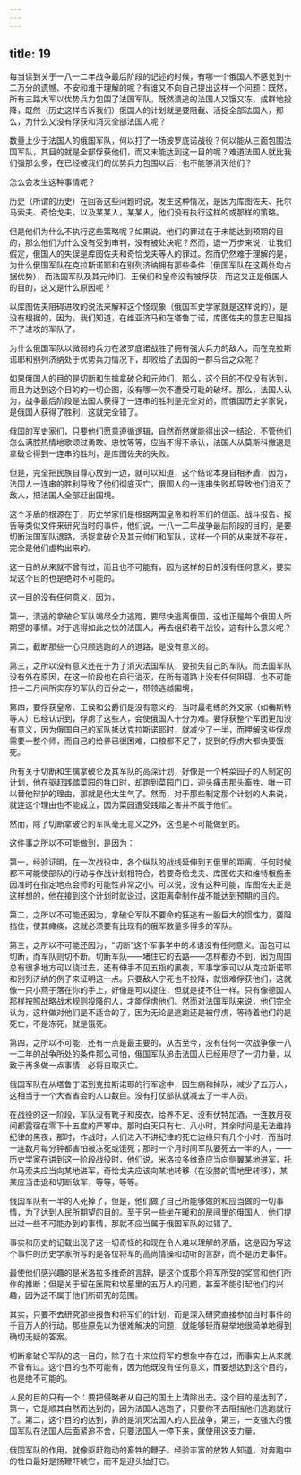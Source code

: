 ```yaml
---
---
---
```

title: 19
---





每当读到关于一八一二年战争最后阶段的记述的时候，有哪一个俄国人不感觉到十二万分的遗憾、不安和难于理解的呢？有谁又不向自己提出这样一个问题：既然，所有三路大军以优势兵力包围了法国军队，既然溃逃的法国人又饿又冻，成群地投降，既然（历史这样告诉我们）俄国人的计划就是要阻截、活捉全部法国人，那么，为什么又没有俘获和消灭全部法国人呢？

数量上少于法国人的俄国军队，何以打了一场波罗底诺战役？何以能从三面包围法国军队，其目的就是全部俘获他们，而又未能达到这一目的呢？难道法国人就比我们强那么多，在已经被我们的优势兵力包围以后，也不能够消灭他们？

怎么会发生这种事情呢？

历史（所谓的历史）在回答这些问题时说，发生这种情况，是因为库图佐夫、托尔马索夫、奇恰戈夫，以及某某人，某某人，他们没有执行这样的或那样的策略。

但是他们为什么不执行这些策略呢？如果说，他们的罪过在于未能达到预期的目的，那么他们为什么没有受到审判，没有被处决呢？然而，退一万步来说，让我们假定，俄国人的失误是库图佐夫和奇恰戈夫等人的罪过。然而仍然难于理解的是，为什么俄国军队在克拉斯诺耶和在别列济纳拥有那些条件（俄国军队在这两处均占据优势），而法国军队及其元帅们、王侯们和皇帝没有被俘获，而这又正是俄国人的目的，这又是什么原因呢？

以库图佐夫阻碍进攻的说法来解释这个怪现象（俄国军史学家就是这样说的），是没有根据的，因为，我们知道，在维亚济马和在塔鲁丁诺，库图佐夫的意志已阻挡不了进攻的军队了。

为什么俄国军队以微弱的兵力在波罗底诺战胜了拥有强大兵力的敌人，而在克拉斯诺耶和别列济纳处于优势兵力情况下，却败给了法国的一群乌合之众呢？

如果俄国人的目的是切断和生擒拿破仑和元帅们，那么，这个目的不仅没有达到，而且为达到这个目的的一切企图，没有哪一次不遭受可耻的破坏。那么，法国人认为，战争最后阶段是法国人获得了一连串的胜利是完全对的，而俄国历史学家说，是俄国人获得了胜利，这就完全错了。

俄国的军史家们，只要他们愿意遵循逻辑，自然而然就能得出这一结论，不管他们怎么满腔热情地歌颂过勇敢、忠忱等等，应当不得不承认，法国人从莫斯科撤退是拿破仑得到一连串的胜利，是库图佐夫的失败。

但是，完全把民族自尊心放到一边，就可以知道，这个结论本身自相矛盾，因为，法国人一连串的胜利导致了他们彻底灭亡，俄国人的一连串失败却导致他们消灭了敌人，把法国人全部赶出国境。

这个矛盾的根源在于，历史学家们是根据两国皇帝和将军们的信函、战斗报告、报告等类似文件来研究当时的事件，他们说，一八一二年战争最后阶段的目的，是要切断法国军队退路，活捉拿破仑及其元帅们和军队，这样一个目的从来就不存在，完全是他们虚构出来的。

这一目的从来就不曾有过，而且也不可能有，因为这样的目的没有任何意义，要实现这个目的也是绝对不可能的。

这一目的没有任何意义，因为，

第一，溃逃的拿破仑军队竭尽全力逃跑，要尽快逃离俄国，这也正是每个俄国人所期望的事情。对于逃得如此之快的法国人，再去组织若干战役，这有什么意义呢？

第二，截断那些一心只顾逃跑的人的道路，是没有意义的。

第三，之所以没有意义还在于为了消灭法国军队，要损失自己的军队，而法国军队没有外在原因，在这一阶段也在自行消灭，在所有道路上没有任何阻碍，也不可能把十二月间所实存的军队的百分之一，带领逃越国境，

第四，要俘获皇帝、王侯和公爵们是没有意义的，当时最老练的外交家（如梅斯特等人）已经认识到，俘虏了这些人，会使俄国人十分为难。要俘获整个军团更加没有意义，因为俄国自己的军队抵达克拉斯诺耶时，就减少了一半，而押解这些俘虏需要一整个师，而自己的给养已很困难，口粮都不足了，捉到的俘虏大都快要饿死。

所有关于切断和生擒拿破仑及其军队的高深计划，好像是一个种菜园子的人制定的计划，他在驱赶践踏菜园的牲口时，却跑到菜园门口，迎头痛击那头畜牲。唯一可以替他辩护的理由，那就是他太生气了。然而，对于那些制定那个计划的人来说，就连这个理由也不能成立，因为菜园遭受践踏之害并不属于他们。

然而，除了切断拿破仑的军队毫无意义之外，这也是不可能做到的。

这件事之所以不可能做到，是因为：

第一，经验证明，在一次战役中，各个纵队的战线延伸到五俄里的距离，任何时候都不可能使部队的行动与作战计划相符合，若要奇恰戈夫、库图佐夫和维特根施泰因准时在指定地点会师的可能性非常之小，可以说，没有这种可能，库图佐夫正是这样想的，他在接到这个计划时就说过，这距离牵制作战不能达到预期的目的。

第二，之所以不可能还因为，拿破仑军队不要命的狂逃有一股巨大的惯性力，要阻挡住，使其瘫痪，这就必须要有比现有的俄军数量多得多的军队。

第三，之所以不可能还因为，“切断”这个军事学中的术语没有任何意义。面包可以切断，而军队则切不断。切断军队——堵住它的去路——怎样都办不到，因为周围总有很多地方可以绕过去，还有伸手不见五指的黑夜，军事学家可以从克拉斯诺耶和别列济纳的例子来证明这一点。只要敌人宁死也不投降，就很难俘获他们，这就像一只小燕子落在你的手上，好像是可以捉住，但就是捉不住一样。只有像德国人那样按照战略战术规则投降的人，才能俘虏他们。然而对法国军队来说，他们完全认为，这样做对他们是不适合的了，因为无论是逃跑还是被俘虏，等待着他们的是死亡，不是冻死，就是饿死。

第四，之所以不可能，还有一点是最主要的，从古至今，没有任何一次战争像一八一二年的战争所处的条件那么可怕，俄国军队追击法国人已经用尽了一切力量，以致于再多做一点事情，必将自取灭亡。

俄国军队在从塔鲁丁诺到克拉斯诺耶的行军途中，因生病和掉队，减少了五万人，这相当于一个大省省会的人口数目。没有打仗部队就减去了一半人员。

在战役的这一阶段，军队没有靴子和皮衣，给养不足、没有伏特加酒，一连数月夜间都露宿在零下十五度的严寒中。那时白天只有七、八小时，其余时间是无法维持纪律的黑夜，那时，作战时，人们进入不讲纪律的死亡边缘只有几个小时，而当时一连数月每分钟都害怕被冻死或饿死；那时一个月时间军队要死去一半的人，——历史学家在讲到这一阶段战役时，他们说，米洛拉多维奇应当向侧翼某地进军，托尔马索夫应当向某地进军，奇恰戈夫应该向某地转移（在没膝的雪地里转移），某某应当击退和切断敌军，等等，等等。

俄国军队有一半的人死掉了，但是，他们做了自己所能够做的和应当做的一切事情，为了达到人民所期望的目的。至于另一些坐在暖和的房间里的俄国人，他们提出过一些不可能办到的事情，那就不应当属于俄国军队的过错了。

事实和历史的记载出现了这一切奇怪的和现在令人难以理解的矛盾，这是因为写这个事件的历史学家所写的是各位将军的高尚情操和动听的言辞，而不是历史事件。

最使他们感兴趣的是米洛拉多维奇的言辞，是这个或那个将军所受的奖赏和他们所作的推断；但是关于留在医院和坟墓里的五万人的问题，甚至不能引起他们的兴趣，因为这不属于他们所研究的范围。

其实，只要不去研究那些报告和将军们的计划，而是深入研究直接参加当时事件的千百万人的行动，那些原先以为很难解决的问题，就能够轻而易举地很简单地得到确切无疑的答案。

切断拿破仑军队的这一目的，除了在十来位将军的想象中存在过，而事实上从来就不曾有过。这个目的也不可能有，因为他既没有任何意义，而要想达到这个目的，也是绝不可能的。

人民的目的只有一个：要把侵略者从自己的国土上清除出去。这个目的是达到了，第一，它是顺其自然而达到的，因为法国人逃跑了，只要你不去阻挡他们逃跑就行了。第二，这个目的的达到，靠的是消灭法国人的人民战争，第三，一支强大的俄国军队在法国人后面紧追不舍，只要法国人一停下来，就使用这支力量。

俄国军队的作用，就像驱赶跑动的畜牲的鞭子。经验丰富的放牧人知道，对奔跑中的牲口最好是扬鞭吓唬它，而不是迎头抽打它。